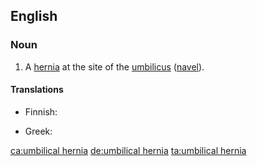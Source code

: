 ==English==
{{wikipedia}}

===Noun===
{{en-noun|head=[[umbilical]] [[hernia]]}}

# {{lb|en|pathology}} A [[hernia]] at the site of the [[umbilicus]] ([[navel]]).

====Translations====
{{trans-top|hernia at the navel}}
* Finnish: {{t|fi|napanuoratyrä}}
{{trans-mid}}
* Greek: {{t+|el|ομφαλοκήλη|f}}
{{trans-bottom}}

[[ca:umbilical hernia]]
[[de:umbilical hernia]]
[[ta:umbilical hernia]]